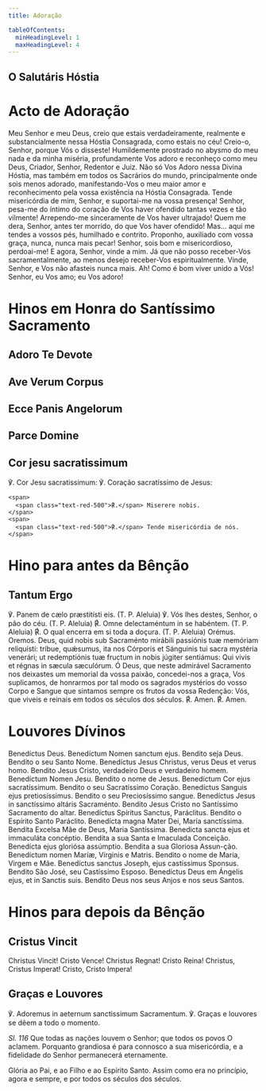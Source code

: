 ```yaml
---
title: Adoração

tableOfContents:
  minHeadingLevel: 1
  maxHeadingLevel: 4
---
```



## O Salutáris Hóstia

<Salutaris />

# Acto de Adoração

Meu Senhor e meu Deus, creio que estais verdadeiramente, realmente e substancialmente nessa Hóstia Consagrada, como estais no céu! Creio-o, Senhor, porque Vós o disseste! Humildemente prostrado no abysmo do meu nada e da minha miséria, profundamente Vos adoro e reconheço como meu Deus, Criador, Senhor, Redentor e Juiz. Não só Vos Adoro nessa Divina Hóstia, mas também em todos os Sacrários do mundo, principalmente onde sois menos adorado, manifestando-Vos o meu maior amor e reconhecimento pela vossa existência na Hóstia Consagrada. Tende misericórdia de mim, Senhor, e suportai-me na vossa presença! Senhor, pesa-me do íntimo do coração de Vos haver ofendido tantas vezes e tão vilmente! Arrependo-me sinceramente de Vos haver ultrajado! Quem me dera, Senhor, antes ter morrido, do que Vos haver ofendido! Mas... aqui me tendes a vossos pés, humilhado e contrito. Proponho, auxiliado com vossa graça, nunca, nunca mais pecar! Senhor, sois bom e misericordioso, perdoai-me! E agora, Senhor, vinde a mim. Já que não posso receber-Vos sacramentalmente, ao menos desejo receber-Vos espiritualmente. Vinde, Senhor, e Vos não afasteis nunca mais. Ah! Como é bom viver unido a Vós! Senhor, eu Vos amo; eu Vos adoro!

# Hinos em Honra do Santíssimo Sacramento

## Adoro Te Devote

<Adorote />

## Ave Verum Corpus

<Aveverum />

## Ecce Panis Angelorum

<Eccepanisangelorum />

## Parce Domine

<Parcedomine />

## Cor jesu sacratissimum

<div class="side-by-side not-content">
    <span>℣. Cor Jesu sacratissimum:</span>
    <span>℣. Coração sacratíssimo de Jesus:</span>

    <span>
      <span class="text-red-500">℟.</span> Miserere nobis.
    </span>
    <span>
      <span class="text-red-500">℟.</span> Tende misericórdia de nós.
    </span>

</div>

# Hino para antes da Bênção

## Tantum Ergo

<Tantumergo />

<div class="side-by-side not-content">
  <span>℣. Panem de cælo præstitísti eis. (T. P. Aleluia)</span>
  <span>℣. Vós lhes destes, Senhor, o pão do céu. (T. P. Aleluia)</span>
  <span>
    <span class="text-red-500">℟.</span> Omne delectaméntum in se habéntem. (T.
    P. Aleluia)
  </span>
  <span>
    <span class="text-red-500">℟.</span> O qual encerra em si toda a doçura. (T.
    P. Aleluia)
  </span>
  <span class="text-red-500 text-center">Orémus.</span>
  <span class="text-red-500 text-center">Oremos.</span>
  <span>
    Deus, quid nobis sub Sacraménto mirábili passiónis tuæ memóriam reliquísti:
    tríbue, quǽsumus, ita nos Córporis et Sánguinis tui sacra mystéria venerári;
    ut redemptiónis tuæ fructum in nobis júgiter sentiámus: Qui vivis et régnas
    in sæcula sæculórum.
  </span>
  <span>
    Ó Deus, que neste admirável Sacramento nos deixastes um memorial da vossa
    paixão, concedei-nos a graça, Vos suplicamos, de honrarmos por tal modo os
    sagrados mystérios do vosso Corpo e Sangue que sintamos sempre os frutos da
    vossa Redenção: Vós, que viveis e reinais em todos os séculos dos séculos.
  </span>
  <span>
    <span class="text-red-500">℟.</span> Amen.
  </span>
  <span>
    <span class="text-red-500">℟.</span> Amen.
  </span>
</div>

# Louvores Dívinos

<div class="side-by-side not-content">
  <span>Benedíctus Deus. Benedíctum Nomen sanctum ejus.</span>
  <span>Bendito seja Deus. Bendito o seu Santo Nome.</span>
  <span>Benedíctus Jesus Christus, verus Deus et verus homo.</span>
  <span>Bendito Jesus Cristo, verdadeiro Deus e verdadeiro homem.</span>
  <span>Benedíctum Nomen Jesu.</span>
  <span>Bendito o nome de Jesus.</span>
  <span>Benedíctum Cor ejus sacratíssimum.</span>
  <span>Bendito o seu Sacratíssimo Coração.</span>
  <span>Benedíctus Sanguis ejus pretiosíssimus.</span>
  <span>Bendito o seu Preciosíssimo sangue.</span>
  <span>Benedíctus Jesus in sanctíssimo altáris Sacraménto.</span>
  <span>Bendito Jesus Cristo no Santíssimo Sacramento do altar.</span>
  <span>Benedíctus Spíritus Sanctus, Paráclitus.</span>
  <span>Bendito o Espírito Santo Paráclito.</span>
  <span>Benedícta magna Mater Dei, María sanctíssima.</span>
  <span>Bendita Excelsa Mãe de Deus, Maria Santíssima.</span>
  <span>Benedicta sancta ejus et immaculáta concéptio.</span>
  <span>Bendita a sua Santa e Imaculada Conceição.</span>
  <span>Benedícta ejus gloriósa assúmptio.</span>
  <span>Bendita a sua Gloriosa Assun-ção.</span>
  <span>Benedíctum nomen Maríæ, Vírginis e Matris.</span>
  <span>Bendito o nome de Maria, Virgem e Mãe.</span>
  <span>Benedíctus sanctus Joseph, ejus castíssimus Sponsus.</span>
  <span>Bendito São José, seu Castíssimo Esposo.</span>
  <span>Benedíctus Deus em Ángelis ejus, et in Sanctis suis.</span>
  <span>Bendito Deus nos seus Anjos e nos seus Santos.</span>
</div>

# Hinos para depois da Bênção

## Cristus Vincit

<div class="side-by-side not-content">
  <span>Christus Vincit!</span>
  <span>Cristo Vence!</span>
  <span>Christus Regnat!</span>
  <span>Cristo Reina!</span>
  <span>Christus, Cristus Imperat!</span>
  <span>Cristo, Cristo Impera!</span>
</div>

## Graças e Louvores

<div class="side-by-side not-content">
  <span>℣. Adoremus in aeternum sanctissimum Sacramentum.</span>
  <span>℣. Graças e louvores se dêem a todo o momento.</span>
</div>

<p>
  <em>Sl. 116</em> Que todas as nações louvem o Senhor; que todos os povos O
  aclamem. Porquanto grandiosa é para connosco a sua misericórdia, e a
  fidelidade do Senhor permanecerá eternamente.
</p>

Glória ao Pai, e ao Filho e ao Espírito Santo. Assim como era no princípio, agora e sempre, e por todos os séculos dos séculos.
